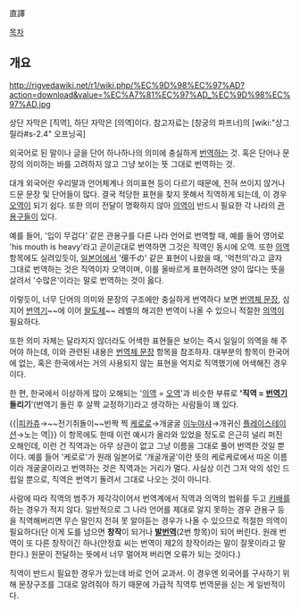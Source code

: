 直譯

[[목차]]
== 개요 ==
http://rigvedawiki.net/r1/wiki.php/%EC%9D%98%EC%97%AD?action=download&value=%EC%A7%81%EC%97%AD_%EC%9D%98%EC%97%AD.jpg

상단 자막은 [직역], 하단 자막은 [의역]이다. 참고자료는 [창궁의 파프너]의 [wiki:"샹그릴라#s-2.4" 오프닝곡]

외국어로 된 말이나 글을 단어 하나하나의 의미에 충실하게 [[번역]]하는 것. 혹은 단어나 문장의 의미하는 바를 고려하지 않고 그냥 보이는 뜻 그대로 번역하는 것.

대개 외국어란 우리말과 언어체계나 의미표현 등이 다르기 때문에, 전혀 쓰이지 않거나 드문 문장 및 단어들이 많다. 결국 적당한 표현을 찾지 못해서 직역하게 되는데, 이 경우 [[오역]]이 되기 쉽다. 또한 의미 전달이 명확하지 않아 [[의역]]이 반드시 필요한 각 나라의 [[관용구]]들이 있다.

예를 들어, '입이 무겁다' 같은 관용구를 다른 나라 언어로 번역할 때, 예를 들어 영어로 'his mouth is heavy'라고 곧이곧대로 번역하면 그것은 직역인 동시에 오역. 또한 [[의역]] 항목에도 실려있듯이, [[일본어]]에서 '億千の' 같은 표현이 나왔을 때, '억천의'라고 글자 그대로 번역하는 것은 직역이자 오역이며, 이를 올바르게 표현하려면 양이 많다는 뜻을 살려서 '수많은'이라는 말로 번역하는 것이 옳다.

이렇듯이, 너무 단어의 의미와 문장의 구조에만 충실하게 번역하다 보면 [[번역체 문장]], 심지어 [[번역기]]~~에 이어 [[왈도체]]~~ 레벨의 해괴한 번역이 나올 수 있으니 적절한 [[의역]]이 필요하다.

또한 의미 자체는 달라지지 않더라도 어색한 표현들은 보이는 즉시 일일이 의역을 해 주어야 하는데, 이와 관련된 내용은 [[번역체 문장]] 항목을 참조하자. 대부분의 항목이 한국어에 없는, 혹은 한국에서는 거의 사용되지 않는 표현을 억지로 직역했기에 어색해진 경우이다.

한 편, 한국에서 이상하게 많이 오해되는 '[[의역]] = [[오역]]'과 비슷한 부류로 ''''직역 = [[번역기]] 돌리기''''(번역기 돌린 후 살짝 교정하기)라고 생각하는 사람들이 꽤 있다.

{{|[[피카츄]]→~~전기쥐돌이~~반짝 찍
[[케로로]]→개굴굴
[[이누야샤]]→개귀신
[[플레이스테이션]]→노는 역|}}
이 항목에도 한때 이런 예시가 올라와 있었을 정도로 은근히 널리 퍼진 오해인데, 이런 건 직역과는 아무 상관이 없고 그냥 이름을 그대로 풀어 번역한 것일 뿐이다. 예를 들어 '케로로'가 원래 일본어로 '개굴개굴'이란 뜻의 케로케로에서 따온 이름이라 개굴굴이라고 번역하는 것은 직역과는 거리가 멀다. 사실상 이건 그저 악의 섞인 드립일 뿐으로, 직역은 번역기 돌려서 그대로 나오는 것이 아니다.

사람에 따라 직역의 범주가 제각각이어서 번역계에서 직역과 의역의 범위를 두고 [[키배]]를 하는 경우가 적지 않다. 일반적으로 그 나라 언어를 제대로 알지 못하는 경우 관용구 등을 직역해버리면 무슨 말인지 전혀 못 알아듣는 경우가 나올 수 있으므로 적절한 의역이 필요하다(단 이게 도를 넘으면 '''창작'''이 되거나 '''[[발번역]]'''(2번 항목)이 되어 버린다. 원래 번역이 또 다른 창작이긴 하나(안정효 씨는 번역이 제2의 창작이라는 말이 잘못이라고 말한다.) 원문이 전달하는 뜻에서 너무 멀어져 버리면 오류가 되는 것이다.)

직역이 반드시 필요한 경우가 있는데 바로 언어 교과서. 이 경우엔 외국어를 구사하기 위해 문장구조를 그대로 알려줘야 하기 때문에 가급적 직역투 번역문을 싣는 게 일반적이다.
